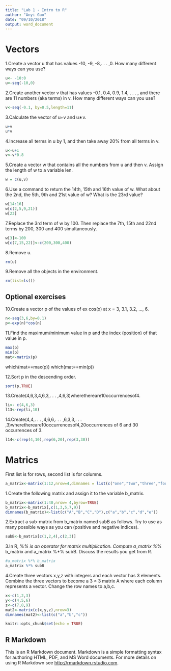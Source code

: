 ```yaml
---
title: "Lab 1 - Intro to R"
author: "Anyi Guo"
date: "09/10/2018"
output: word_document
---
```


# Vectors
1.Create a vector u that has values -10, -9, -8,. . . ,0. How many different ways can you use?
```r
u<- -10:0
u<-seq(-10,0)
```
2.Create another vector v that has values -0.1, 0.4, 0.9, 1.4, . . . , and there are 11 numbers (aka terms) in v. How many different ways can you use?

```r
v<-seq(-0.1, by=0.5,length=11)
```
3.Calculate the vector of u+v and u∗v.
```r
u+v
u*v
```
4.Increase all terms in u by 1, and then take away 20% from all terms in v.
```r
u<-u+1
v<-v*0.8
```
5.Create a vector w that contains all the numbers from u and then v. Assign the length of w to a variable len.
```r
w = c(u,v)
```

6.Use a command to return the 14th, 15th and 16th value of w. What about the 2nd, the 5th, 9th and 21st value of w? What is the 23rd value? 
```r
w[14:16]
w[c(2,5,9,21)]
w[23]
```

7.Replace the 3rd term of w by 100. Then replace the 7th, 15th and 22nd terms by 200, 300 and 400 simultaneously.
```r
w[3]<-100
w[c(7,15,22)]<-c(200,300,400)
```

8.Remove u.
```r
rm(u)
```

9.Remove all the objects in the environment.
```r
rm(list=ls())
```

## Optional exercises
10.Create a vector p of the values of ex cos(x) at x = 3, 3.1, 3.2, ..., 6.
```r
n<-seq(3,6,by=0.1)
p<-exp(n)*cos(n)
```

11.Find the maximum/minimum value in p and the index (position) of that value in p.
```r
max(p)
min(p)
mat<-matrix(p)

```
which(mat==max(p))
which(mat==min(p))

12.Sort p in the descending order.
```r
sort(p,TRUE)
```

13.Create(4,6,3,4,6,3,. . . ,4,6,3)wherethereare10occurrencesof4.
```r
li<- c(4,6,3)
l13<-rep(li,10)
```

14.Create(4,4,. . . ,4,6,6,. . . ,6,3,3,. . . ,3)wherethereare10occurrencesof4,20occurrences of 6 and 30 occurrences of 3.
```r
l14<-c(rep(4,10),rep(6,20),rep(3,30))
```

# Matrics
First list is for rows, second list is for columns.
```r
a_matrix<-matrix(1:12,nrow=4,dimnames = list(c("one","two","three","four"),c("eins","zwei","drei")))
```

1.Create the following matrix and assign it to the variable b_matrix.
```r
b_matrix<-matrix(1:40,nrow= 4,byrow=TRUE)
b_matrix<-b_matrix[,c(1,3,5,7,9)]
dimnames(b_matrix)<-list(c("A","B","C","D"),c("a","b","c","d","e"))
```

2.Extract a sub-matrix from b_matrix named subB as follows. Try to use as many possible ways as you can (positive and negative indices).
```r
subB<-b_matrix[c(1,2,4),c(2,3)]
```

3.In R, %*% is an operator for matrix multiplication. Compute a_matrix %*% b_matrix and a_matrix %*% subB. Discuss the results you get from R.
```r
#a_matrix %*% b_matrix
a_matrix %*% subB
```

4.Create three vectors x,y,z with integers and each vector has 3 elements. Combine the three vectors to become a 3 × 3 matrix A where each column represents a vector. Change the row names to a,b,c.

```r
x<-c(1,2,3)
y<-c(4,5,6)
z<-c(7,8,9)
mat2<-matrix(c(x,y,z),nrow=3)
dimnames(mat2)<-list(c("a","b","c"))
```

```r
knitr::opts_chunk$set(echo = TRUE)
```

## R Markdown

This is an R Markdown document. Markdown is a simple formatting syntax for authoring HTML, PDF, and MS Word documents. For more details on using R Markdown see <http://rmarkdown.rstudio.com>.

